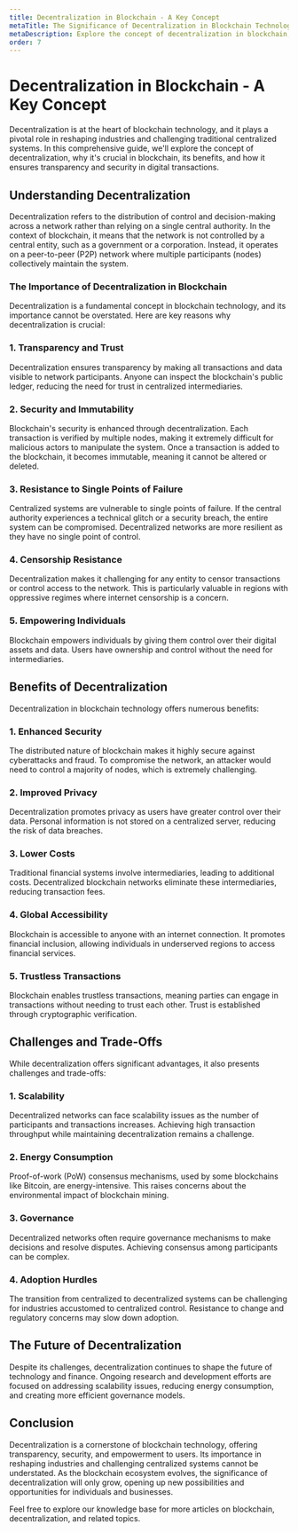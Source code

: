 ```yaml
---
title: Decentralization in Blockchain - A Key Concept
metaTitle: The Significance of Decentralization in Blockchain Technology
metaDescription: Explore the concept of decentralization in blockchain, its importance, benefits, and how it ensures transparency and security in digital transactions.
order: 7
---
```


# Decentralization in Blockchain - A Key Concept

Decentralization is at the heart of blockchain technology, and it plays a pivotal role in reshaping industries and challenging traditional centralized systems. In this comprehensive guide, we'll explore the concept of decentralization, why it's crucial in blockchain, its benefits, and how it ensures transparency and security in digital transactions.

## Understanding Decentralization

Decentralization refers to the distribution of control and decision-making across a network rather than relying on a single central authority. In the context of blockchain, it means that the network is not controlled by a central entity, such as a government or a corporation. Instead, it operates on a peer-to-peer (P2P) network where multiple participants (nodes) collectively maintain the system.

### The Importance of Decentralization in Blockchain

Decentralization is a fundamental concept in blockchain technology, and its importance cannot be overstated. Here are key reasons why decentralization is crucial:

### 1. Transparency and Trust

Decentralization ensures transparency by making all transactions and data visible to network participants. Anyone can inspect the blockchain's public ledger, reducing the need for trust in centralized intermediaries.

### 2. Security and Immutability

Blockchain's security is enhanced through decentralization. Each transaction is verified by multiple nodes, making it extremely difficult for malicious actors to manipulate the system. Once a transaction is added to the blockchain, it becomes immutable, meaning it cannot be altered or deleted.

### 3. Resistance to Single Points of Failure

Centralized systems are vulnerable to single points of failure. If the central authority experiences a technical glitch or a security breach, the entire system can be compromised. Decentralized networks are more resilient as they have no single point of control.

### 4. Censorship Resistance

Decentralization makes it challenging for any entity to censor transactions or control access to the network. This is particularly valuable in regions with oppressive regimes where internet censorship is a concern.

### 5. Empowering Individuals

Blockchain empowers individuals by giving them control over their digital assets and data. Users have ownership and control without the need for intermediaries.

## Benefits of Decentralization

Decentralization in blockchain technology offers numerous benefits:

### 1. Enhanced Security

The distributed nature of blockchain makes it highly secure against cyberattacks and fraud. To compromise the network, an attacker would need to control a majority of nodes, which is extremely challenging.

### 2. Improved Privacy

Decentralization promotes privacy as users have greater control over their data. Personal information is not stored on a centralized server, reducing the risk of data breaches.

### 3. Lower Costs

Traditional financial systems involve intermediaries, leading to additional costs. Decentralized blockchain networks eliminate these intermediaries, reducing transaction fees.

### 4. Global Accessibility

Blockchain is accessible to anyone with an internet connection. It promotes financial inclusion, allowing individuals in underserved regions to access financial services.

### 5. Trustless Transactions

Blockchain enables trustless transactions, meaning parties can engage in transactions without needing to trust each other. Trust is established through cryptographic verification.

## Challenges and Trade-Offs

While decentralization offers significant advantages, it also presents challenges and trade-offs:

### 1. Scalability

Decentralized networks can face scalability issues as the number of participants and transactions increases. Achieving high transaction throughput while maintaining decentralization remains a challenge.

### 2. Energy Consumption

Proof-of-work (PoW) consensus mechanisms, used by some blockchains like Bitcoin, are energy-intensive. This raises concerns about the environmental impact of blockchain mining.

### 3. Governance

Decentralized networks often require governance mechanisms to make decisions and resolve disputes. Achieving consensus among participants can be complex.

### 4. Adoption Hurdles

The transition from centralized to decentralized systems can be challenging for industries accustomed to centralized control. Resistance to change and regulatory concerns may slow down adoption.

## The Future of Decentralization

Despite its challenges, decentralization continues to shape the future of technology and finance. Ongoing research and development efforts are focused on addressing scalability issues, reducing energy consumption, and creating more efficient governance models.

## Conclusion

Decentralization is a cornerstone of blockchain technology, offering transparency, security, and empowerment to users. Its importance in reshaping industries and challenging centralized systems cannot be understated. As the blockchain ecosystem evolves, the significance of decentralization will only grow, opening up new possibilities and opportunities for individuals and businesses.

Feel free to explore our knowledge base for more articles on blockchain, decentralization, and related topics.
